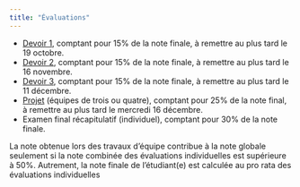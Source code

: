 ```yaml
---
title: "Évaluations"
---
```


- [Devoir 1](../files/evaluations/MATH60604-Devoir1.pdf), comptant pour 15% de la note finale, à remettre au plus tard le 19 octobre.
- [Devoir 2](../files/evaluations/MATH60604-Devoir2.pdf), comptant pour 15% de la note finale, à remettre au plus tard le 16 novembre.
- [Devoir 3](../files/evaluations/MATH60604-Devoir3.pdf), comptant pour 15% de la note finale, à remettre au plus tard le 11 décembre.
- [Projet](../files/evaluations/MATH60604-projet.pdf) (équipes de trois ou quatre), comptant pour 25% de la note final, à remettre au plus tard le mercredi 16
décembre.
- Examen final récapitulatif (individuel), comptant pour 30% de la note finale.


La note obtenue lors des travaux d'équipe contribue à la note globale seulement si la note combinée des évaluations individuelles est supérieure à 50%. Autrement, la note finale de l'étudiant(e) est calculée au pro rata des évaluations individuelles

